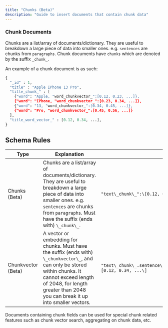 ```yaml
---
title: "Chunks (Beta)"
description: "Guide to insert documents that contain chunk data"
---
```


### Chunk Documents

Chunks are a list/array of documents/dictionary. They are useful to breakdown a large piece of data into smaller ones. e.g. `sentences` are chunks from `paragraphs`. Chunk documents have `chunks` which are denoted by the suffix `_chunk_`.

An example of a chunk document is as such:

```python Python 
{
  "_id" : 1,
  "title" : "Apple IPhone 13 Pro",
  "title_chunk_" : [
    {"word": "Apple, "word_chunkvector_":[0.12, 0.23, ...]},
    {"word": "IPhone, "word_chunkvector_":[0.23, 0.34, ...]},
    {"word": "13, "word_chunkvector_":[0.34, 0.45, ...]},
    {"word": "Pro, "word_chunkvector_":[0.45, 0.56, ...]}
  ],
  "title_word_vector_" : [0.12, 0.34, ...],
}
```

## Schema Rules

| **Type**           | **Explanation**                                                                                                                                                                                                                     |                                                              |
| ------------------ | ----------------------------------------------------------------------------------------------------------------------------------------------------------------------------------------------------------------------------------- | ------------------------------------------------------------ |
| Chunks (Beta)      | Chunks are a list/array of documents/dictionary. They are useful to breakdown a large piece of data into smaller ones. e.g. `sentences` are chunks from `paragraphs`. Must have the suffix (ends with) `\_chunk\_`.                 | `"text\_chunk\_":\[0.12, 0.34, ...\]`                        |
| Chunkvector (Beta) | A vector or embedding for chunks. Must have the suffix (ends with) `\_chunkvector\_`, and can only be stored within chunks. It cannot exceed length of 2048, for length greater than 2048 you can break it up into smaller vectors. | `"text\_chunk\_.sentence\_chunkvector\_":\[0.12, 0.34, ...\]`|

Documents containing chunk fields can be used for special chunk related features such as chunk vector search, aggregating on chunk data, etc.